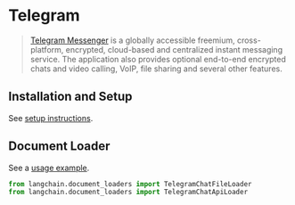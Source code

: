 # Telegram

>[Telegram Messenger](https://web.telegram.org/a/) is a globally accessible freemium, cross-platform, encrypted, cloud-based and centralized instant messaging service. The application also provides optional end-to-end encrypted chats and video calling, VoIP, file sharing and several other features.


## Installation and Setup

See [setup instructions](/docs/modules/data_connection/document_loaders/integrations/telegram.html).

## Document Loader

See a [usage example](/docs/modules/data_connection/document_loaders/integrations/telegram.html).

```python
from langchain.document_loaders import TelegramChatFileLoader
from langchain.document_loaders import TelegramChatApiLoader
```
